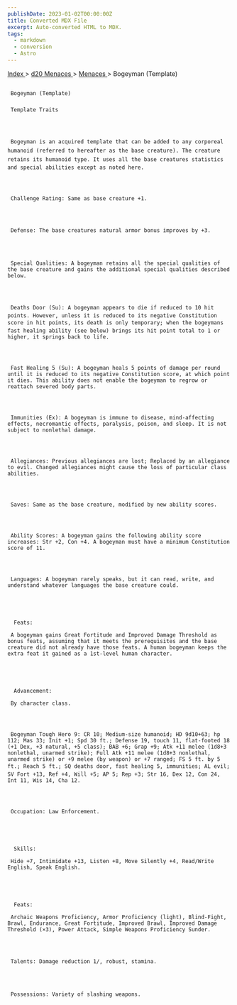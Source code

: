```yaml
---
publishDate: 2023-01-02T00:00:00Z
title: Converted MDX File
excerpt: Auto-converted HTML to MDX.
tags:
  - markdown
  - conversion
  - Astro
---
```


[
Index
](-index) >
[
d20 Menaces
](menaces-d20-index) >
[
Menaces
](menaces-d20-menaces-index) > Bogeyman (Template)

##

     Bogeyman (Template)

###

     Template Traits




     Bogeyman is an acquired template that can be added to any corporeal humanoid (referred to hereafter as the base creature). The creature retains its humanoid type. It uses all the base creatures statistics and special abilities except as noted here.




     Challenge Rating: Same as base creature +1.




     Defense: The base creatures natural armor bonus improves by +3.




     Special Qualities: A bogeyman retains all the special qualities of the base creature and gains the additional special qualities described below.




     Deaths Door (Su): A bogeyman appears to die if reduced to 10 hit points. However, unless it is reduced to its negative Constitution score in hit points, its death is only temporary; when the bogeymans fast healing ability (see below) brings its hit point total to 1 or higher, it springs back to life.




     Fast Healing 5 (Su): A bogeyman heals 5 points of damage per round until it is reduced to its negative Constitution score, at which point it dies. This ability does not enable the bogeyman to regrow or reattach severed body parts.




     Immunities (Ex): A bogeyman is immune to disease, mind-affecting effects, necromantic effects, paralysis, poison, and sleep. It is not subject to nonlethal damage.




     Allegiances: Previous allegiances are lost; Replaced by an allegiance to evil. Changed allegiances might cause the loss of particular class abilities.




     Saves: Same as the base creature, modified by new ability scores.




     Ability Scores: A bogeyman gains the following ability score increases: Str +2, Con +4. A bogeyman must have a minimum Constitution score of 11.




     Languages: A bogeyman rarely speaks, but it can read, write, and understand whatever languages the base creature could.





      Feats:

     A bogeyman gains Great Fortitude and Improved Damage Threshold as bonus feats, assuming that it meets the prerequisites and the base creature did not already have those feats. A human bogeyman keeps the extra feat it gained as a 1st-level human character.





      Advancement:

     By character class.




     Bogeyman Tough Hero 9: CR 10; Medium-size humanoid; HD 9d10+63; hp 112; Mas 33; Init +1; Spd 30 ft.; Defense 19, touch 11, flat-footed 18 (+1 Dex, +3 natural, +5 class); BAB +6; Grap +9; Atk +11 melee (1d8+3 nonlethal, unarmed strike); Full Atk +11 melee (1d8+3 nonlethal, unarmed strike) or +9 melee (by weapon) or +7 ranged; FS 5 ft. by 5 ft.; Reach 5 ft.; SQ deaths door, fast healing 5, immunities; AL evil; SV Fort +13, Ref +4, Will +5; AP 5; Rep +3; Str 16, Dex 12, Con 24, Int 11, Wis 14, Cha 12.




     Occupation: Law Enforcement.





      Skills:

     Hide +7, Intimidate +13, Listen +8, Move Silently +4, Read/Write English, Speak English.





      Feats:

     Archaic Weapons Proficiency, Armor Proficiency (light), Blind-Fight, Brawl, Endurance, Great Fortitude, Improved Brawl, Improved Damage Threshold (×3), Power Attack, Simple Weapons Proficiency Sunder.




     Talents: Damage reduction 1/, robust, stamina.




     Possessions: Variety of slashing weapons.
